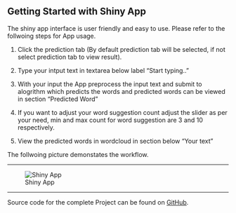 ## Getting Started with Shiny App
The shiny app interface is user friendly and easy to use. Please refer to the follwoing steps for App usage.

1. Click the prediction tab (By default prediction tab will be selected, if not select prediction tab to view result).

2. Type your intput text in textarea below label "Start typing.."

3. With your input the App preprocess the input text and submit to alogrithm which predicts the words and predicted words can be viewed in section "Predicted Word"

4. If you want to adjust your word suggestion count adjust the slider as per your need, min and max count for word suggestion are 3 and 10 respectively.

5. View the predicted words in wordcloud in section below "Your text"

The follwoing picture demonstates the workflow.

---

![Shiny App](shiny-app.png) 

---

Source code  for the complete Project can be found on [GitHub](https://github.com/dralmostright/ds-capstone-project).
